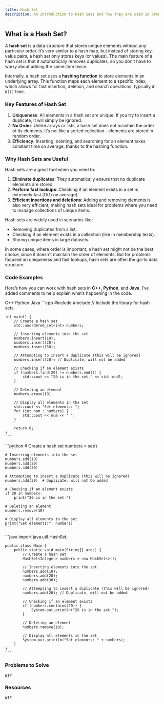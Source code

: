 ```yaml
---
title: Hash Set
description: An introduction to Hash Sets and how they are used in programming.
---
```


## <Annotate>What is a Hash Set?</Annotate>

A **hash set** is a data structure that stores unique elements without any particular order. It’s very similar to a hash map, but instead of storing key-value pairs, a hash set only stores keys (or values). The main feature of a hash set is that it automatically removes duplicates, so you don’t have to worry about adding the same item twice.

Internally, a hash set uses a **hashing function** to store elements in an underlying array. This function maps each element to a specific index, which allows for fast insertion, deletion, and search operations, typically in `O(1)` time.

### <Annotate>Key Features of Hash Set</Annotate>

1. **Uniqueness**: All elements in a hash set are unique. If you try to insert a duplicate, it will simply be ignored.
2. **No Order**: Unlike arrays or lists, a hash set does not maintain the order of its elements. It’s not like a sorted collection—elements are stored in random order.
3. **Efficiency**: Inserting, deleting, and searching for an element takes constant time on average, thanks to the hashing function.

### <Annotate>Why Hash Sets are Useful</Annotate>

Hash sets are a great tool when you need to:
1. **Eliminate duplicates**: They automatically ensure that no duplicate elements are stored.
2. **Perform fast lookups**: Checking if an element exists in a set is extremely fast (O(1) on average).
3. **Efficient insertions and deletions**: Adding and removing elements is also very efficient, making hash sets ideal for problems where you need to manage collections of unique items.

Hash sets are widely used in scenarios like:
- Removing duplicates from a list.
- Checking if an element exists in a collection (like in membership tests).
- Storing unique items in large datasets.

In some cases, where order is important, a hash set might not be the best choice, since it doesn't maintain the order of elements. But for problems focused on uniqueness and fast lookups, hash sets are often the go-to data structure.

### <Annotate>Code Examples</Annotate>

Here’s how you can work with hash sets in **C++**, **Python**, and **Java**. I’ve added comments to help explain what’s happening in the code.

<Tabs defaultValue="python" className="pt-5 pb-1">
  <TabsList>
    <TabsTrigger value="cpp">C++</TabsTrigger>
    <TabsTrigger value="python">Python</TabsTrigger>
    <TabsTrigger value="java">Java</TabsTrigger>
  </TabsList>

  <TabsContent value="cpp">
    ```cpp
    #include <iostream>
    #include <unordered_set> // Include the library for hash sets

    int main() {
        // Create a hash set
        std::unordered_set<int> numbers;

        // Inserting elements into the set
        numbers.insert(10);
        numbers.insert(20);
        numbers.insert(30);

        // Attempting to insert a duplicate (this will be ignored)
        numbers.insert(20); // Duplicate, will not be added

        // Checking if an element exists
        if (numbers.find(20) != numbers.end()) {
            std::cout << "20 is in the set." << std::endl;
        }

        // Deleting an element
        numbers.erase(10);

        // Display all elements in the set
        std::cout << "Set elements: ";
        for (int num : numbers) {
            std::cout << num << " ";
        }

        return 0;
    }
    ```
  </TabsContent>

  <TabsContent value="python">
    ```python
    # Create a hash set
    numbers = set()

    # Inserting elements into the set
    numbers.add(10)
    numbers.add(20)
    numbers.add(30)

    # Attempting to insert a duplicate (this will be ignored)
    numbers.add(20)  # Duplicate, will not be added

    # Checking if an element exists
    if 20 in numbers:
        print("20 is in the set.")

    # Deleting an element
    numbers.remove(10)

    # Display all elements in the set
    print("Set elements:", numbers)
    ```
  </TabsContent>

  <TabsContent value="java">
    ```java
    import java.util.HashSet;

    public class Main {
        public static void main(String[] args) {
            // Create a hash set
            HashSet<Integer> numbers = new HashSet<>();

            // Inserting elements into the set
            numbers.add(10);
            numbers.add(20);
            numbers.add(30);

            // Attempting to insert a duplicate (this will be ignored)
            numbers.add(20); // Duplicate, will not be added

            // Checking if an element exists
            if (numbers.contains(20)) {
                System.out.println("20 is in the set.");
            }

            // Deleting an element
            numbers.remove(10);

            // Display all elements in the set
            System.out.println("Set elements: " + numbers);
        }
    }
    ```
  </TabsContent>
</Tabs>

### <Annotate>Problems to Solve</Annotate>

`WIP`

### <Annotate>Resources</Annotate>

`WIP`